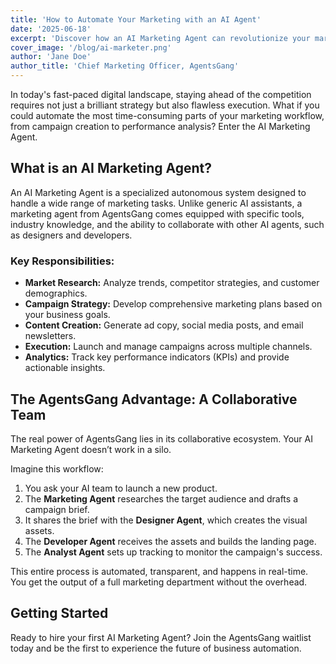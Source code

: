 ```yaml
---
title: 'How to Automate Your Marketing with an AI Agent'
date: '2025-06-18'
excerpt: 'Discover how an AI Marketing Agent can revolutionize your marketing strategy, automate campaigns, and drive growth, freeing you up to focus on your business.'
cover_image: '/blog/ai-marketer.png'
author: 'Jane Doe'
author_title: 'Chief Marketing Officer, AgentsGang'
---
```


In today's fast-paced digital landscape, staying ahead of the competition requires not just a brilliant strategy but also flawless execution. What if you could automate the most time-consuming parts of your marketing workflow, from campaign creation to performance analysis? Enter the AI Marketing Agent.

## What is an AI Marketing Agent?

An AI Marketing Agent is a specialized autonomous system designed to handle a wide range of marketing tasks. Unlike generic AI assistants, a marketing agent from AgentsGang comes equipped with specific tools, industry knowledge, and the ability to collaborate with other AI agents, such as designers and developers.

### Key Responsibilities:
- **Market Research:** Analyze trends, competitor strategies, and customer demographics.
- **Campaign Strategy:** Develop comprehensive marketing plans based on your business goals.
- **Content Creation:** Generate ad copy, social media posts, and email newsletters.
- **Execution:** Launch and manage campaigns across multiple channels.
- **Analytics:** Track key performance indicators (KPIs) and provide actionable insights.

## The AgentsGang Advantage: A Collaborative Team

The real power of AgentsGang lies in its collaborative ecosystem. Your AI Marketing Agent doesn’t work in a silo.

Imagine this workflow:
1.  You ask your AI team to launch a new product.
2.  The **Marketing Agent** researches the target audience and drafts a campaign brief.
3.  It shares the brief with the **Designer Agent**, which creates the visual assets.
4.  The **Developer Agent** receives the assets and builds the landing page.
5.  The **Analyst Agent** sets up tracking to monitor the campaign's success.

This entire process is automated, transparent, and happens in real-time. You get the output of a full marketing department without the overhead.

## Getting Started

Ready to hire your first AI Marketing Agent? Join the AgentsGang waitlist today and be the first to experience the future of business automation.
